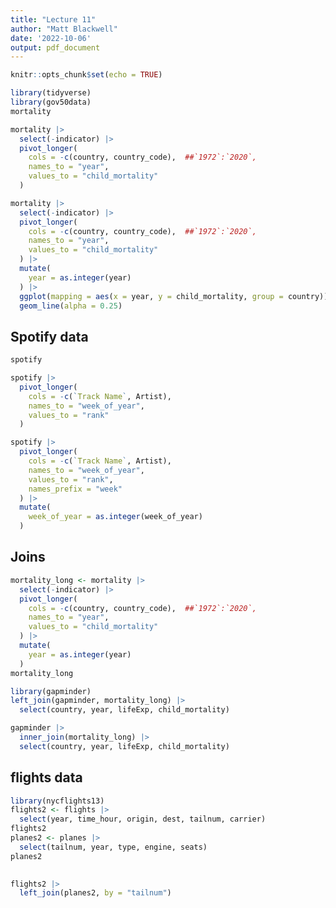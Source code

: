 ```yaml
---
title: "Lecture 11"
author: "Matt Blackwell"
date: '2022-10-06'
output: pdf_document
---
```


```r
knitr::opts_chunk$set(echo = TRUE)
```

```r
library(tidyverse)
library(gov50data)
mortality
```



```r
mortality |> 
  select(-indicator) |> 
  pivot_longer(
    cols = -c(country, country_code),  ##`1972`:`2020`,
    names_to = "year",
    values_to = "child_mortality"
  )
```



```r
mortality |> 
  select(-indicator) |> 
  pivot_longer(
    cols = -c(country, country_code),  ##`1972`:`2020`,
    names_to = "year",
    values_to = "child_mortality"
  ) |> 
  mutate(
    year = as.integer(year)
  ) |> 
  ggplot(mapping = aes(x = year, y = child_mortality, group = country)) +
  geom_line(alpha = 0.25)
```


## Spotify data


```r
spotify
```

```r
spotify |> 
  pivot_longer(
    cols = -c(`Track Name`, Artist),
    names_to = "week_of_year",
    values_to = "rank"
  )
```

```r
spotify |> 
  pivot_longer(
    cols = -c(`Track Name`, Artist),
    names_to = "week_of_year",
    values_to = "rank",
    names_prefix = "week"
  ) |> 
  mutate(
    week_of_year = as.integer(week_of_year)
  )
```


## Joins


```r
mortality_long <- mortality |> 
  select(-indicator) |> 
  pivot_longer(
    cols = -c(country, country_code),  ##`1972`:`2020`,
    names_to = "year",
    values_to = "child_mortality"
  ) |> 
  mutate(
    year = as.integer(year)
  )
mortality_long
```


```r
library(gapminder)
left_join(gapminder, mortality_long) |> 
  select(country, year, lifeExp, child_mortality)
```

```r
gapminder |> 
  inner_join(mortality_long) |> 
  select(country, year, lifeExp, child_mortality)
```

## flights data

```r
library(nycflights13)
flights2 <- flights |> 
  select(year, time_hour, origin, dest, tailnum, carrier)
flights2
planes2 <- planes |> 
  select(tailnum, year, type, engine, seats)
planes2
  
```

```r
flights2 |> 
  left_join(planes2, by = "tailnum")
```

